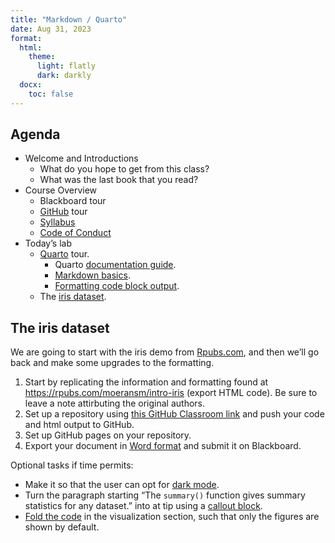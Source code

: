 ```yaml
---
title: "Markdown / Quarto"
date: Aug 31, 2023
format: 
  html:
    theme: 
      light: flatly
      dark: darkly
  docx:
    toc: false
---
```


## Agenda

-   Welcome and Introductions
    -   What do you hope to get from this class?
    -   What was the last book that you read?
-   Course Overview
    -   Blackboard tour
    -   [GitHub](https://github.com/BIFX552-23) tour
    -   [Syllabus](https://bifx552-23.github.io/CourseInfo)
    -   [Code of Conduct](https://bifx552-23.github.io/CourseInfo/code_of_conduct)
-   Today's lab
    -   [Quarto](https://quarto.org/) tour.
        -   Quarto [documentation guide](https://quarto.org/docs/guide/).
        -   [Markdown basics](https://quarto.org/docs/authoring/markdown-basics.html).
        -   [Formatting code block output](https://quarto.org/docs/output-formats/html-code.html).
    -   The [iris dataset](https://rpubs.com/moeransm/intro-iris).

## The iris dataset

We are going to start with the iris demo from [Rpubs.com](https://rpubs.com/moeransm/intro-iris), and then we'll go back and make some upgrades to the formatting.

1.  Start by replicating the information and formatting found at <https://rpubs.com/moeransm/intro-iris> (export HTML code). Be sure to leave a note attirbuting the original authors.
2. Set up a repository using [this GitHub Classroom link](https://classroom.github.com/a/E8-5064m) and push your code and html output to GitHub.
3. Set up GitHub pages on your repository.
4.  Export your document in [Word format](https://quarto.org/docs/output-formats/ms-word.html) and submit it on Blackboard.

Optional tasks if time permits:

* Make it so that the user can opt for [dark mode](https://quarto.org/docs/output-formats/html-themes.html#dark-mode).
* Turn the paragraph starting "The `summary()` function gives summary statistics for any dataset." into at tip using a [callout block](https://quarto.org/docs/authoring/callouts.html).
* [Fold the code](https://quarto.org/docs/output-formats/html-code.html#folding-code) in the visualization section, such that only the figures are shown by default.
